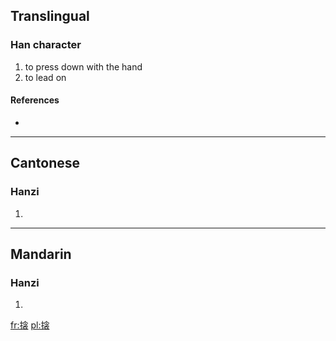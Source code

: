 ==Translingual==

===Han character===
{{Han char|rn=64|rad=手|as=10|sn=13|four=|canj=手人戈女 (QOIV)}}

# to press down with the hand
# to lead on

====References====
* {{Han ref|kx=0445.370|dkj=12448|dj=0796.170|hdz=31934.040|uh=6407|ud=25607}}

----

==Cantonese==

===Hanzi===
{{yue-hanzi|jyut=gam<sup>6</sup>|y=gahm}}

# {{defn|Cantonese|sort=手10}}

----

==Mandarin==

===Hanzi===
{{cmn-hanzi|pin=[[qìn]] ([[qin4]])|wg=ch'in<sup>4</sup>}}

# {{defn|Mandarin|sort=手10}}

[[fr:搇]]
[[pl:搇]]